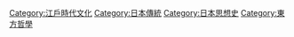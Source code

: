 [[Category:江戶時代文化|Category:江戶時代文化]]
[[Category:日本傳統|Category:日本傳統]]
[[Category:日本思想史|Category:日本思想史]]
[[Category:東方哲學|Category:東方哲學]]